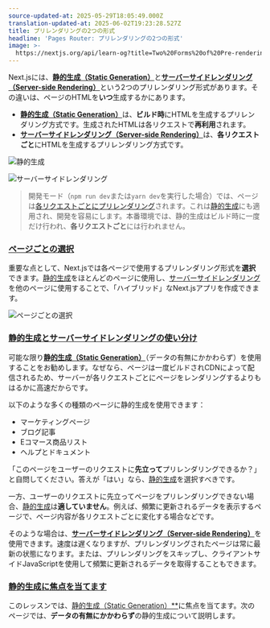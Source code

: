 ```yaml
---
source-updated-at: 2025-05-29T18:05:49.000Z
translation-updated-at: 2025-06-02T19:23:28.527Z
title: プリレンダリングの2つの形式
headline: 'Pages Router: プリレンダリングの2つの形式'
image: >-
  https://nextjs.org/api/learn-og?title=Two%20Forms%20of%20Pre-rendering&amp;chapter=23
---
```


Next.jsには、[**静的生成（Static Generation）**](/docs/basic-features/pages#static-generation-recommended)と[**サーバーサイドレンダリング（Server-side Rendering）**](/docs/basic-features/pages#server-side-rendering)という2つのプリレンダリング形式があります。その違いは、ページのHTMLを**いつ**生成するかにあります。

*   [**静的生成（Static Generation）**](/docs/basic-features/pages#static-generation-recommended)は、**ビルド時**にHTMLを生成するプリレンダリング方式です。生成されたHTMLは各リクエストで**再利用**されます。
*   [**サーバーサイドレンダリング（Server-side Rendering）**](/docs/basic-features/pages#server-side-rendering)は、**各リクエストごと**にHTMLを生成するプリレンダリング方式です。

![静的生成](https://h8DxKfmAPhn8O0p3.public.blob.vercel-storage.com/learn/pages-router/data-fetching/static-generation.png)

![サーバーサイドレンダリング](https://h8DxKfmAPhn8O0p3.public.blob.vercel-storage.com/learn/pages-router/data-fetching/server-side-rendering.png)

> 開発モード（`npm run dev`または`yarn dev`を実行した場合）では、ページは[各リクエストごとにプリレンダリング](/docs/basic-features/pages#pre-rendering)されます。これは[静的生成](https://nextjs.org/docs/basic-features/data-fetching/get-static-props#runs-on-every-request-in-development)にも適用され、開発を容易にします。本番環境では、静的生成はビルド時に一度だけ行われ、**各リクエストごと**には行われません。

### [ページごとの選択](#per-page-basis)

重要な点として、Next.jsでは各ページで使用するプリレンダリング形式を**選択**できます。[静的生成](/docs/basic-features/pages#static-generation-recommended)をほとんどのページに使用し、[サーバーサイドレンダリング](/docs/basic-features/pages#server-side-rendering)を他のページに使用することで、「ハイブリッド」なNext.jsアプリを作成できます。

![ページごとの選択](https://h8DxKfmAPhn8O0p3.public.blob.vercel-storage.com/learn/pages-router/data-fetching/per-page-basis.png)

### [静的生成とサーバーサイドレンダリングの使い分け](#when-to-use-static-generation-vs-server-side-rendering)

可能な限り[**静的生成（Static Generation）**](/docs/basic-features/pages#static-generation-recommended)（データの有無にかかわらず）を使用することをお勧めします。なぜなら、ページは一度ビルドされCDNによって配信されるため、サーバーが各リクエストごとにページをレンダリングするよりもはるかに高速だからです。

以下のような多くの種類のページに静的生成を使用できます：

*   マーケティングページ
*   ブログ記事
*   Eコマース商品リスト
*   ヘルプとドキュメント

「このページをユーザーのリクエストに**先立って**プリレンダリングできるか？」と自問してください。答えが「はい」なら、[静的生成](/docs/basic-features/pages#static-generation-recommended)を選択すべきです。

一方、ユーザーのリクエストに先立ってページをプリレンダリングできない場合、[静的生成](/docs/basic-features/pages#static-generation-recommended)は**適していません**。例えば、頻繁に更新されるデータを表示するページで、ページ内容が各リクエストごとに変化する場合などです。

そのような場合は、[**サーバーサイドレンダリング（Server-side Rendering）**](/docs/basic-features/pages#server-side-rendering)を使用できます。速度は遅くなりますが、プリレンダリングされたページは常に最新の状態になります。または、プリレンダリングをスキップし、クライアントサイドJavaScriptを使用して頻繁に更新されるデータを取得することもできます。

### [静的生成に焦点を当てます](#well-focus-on-static-generation)

このレッスンでは、[静的生成（Static Generation）**](/docs/basic-features/pages#static-generation-recommended)に焦点を当てます。次のページでは、**データの有無にかかわらず**の静的生成について説明します。